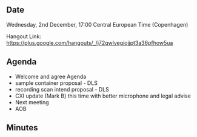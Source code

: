 ==Date==

Wednesday, 2nd December, 17:00 Central European Time (Copenhagen)

Hangout Link: https://plus.google.com/hangouts/_/j72qwlvegiojjpt3a36pfhow5ua

==Agenda==

* Welcome and agree Agenda
* sample container proposal - DLS
* recording scan intend proposal - DLS
* CXI update (Mark B) this time with better microphone and legal advise
* Next meeting
* AOB

==Minutes==